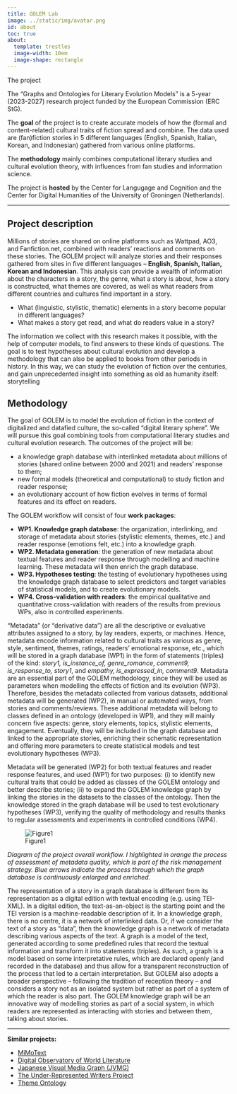 ```yaml
---
title: GOLEM Lab
image: ../static/img/avatar.png
id: about
toc: true
about:
  template: trestles
  image-width: 10em
  image-shape: rectangle
---
```


::: habout
The project
:::

The "Graphs and Ontologies for Literary Evolution Models" is a 5-year (2023-2027) research project funded by the European Commission (ERC StG).

The **goal** of the project is to create accurate models of how the (formal and content-related) cultural traits of fiction spread and combine. The data used are (fan)fiction stories in 5 different languages (English, Spanish, Italian, Korean, and Indonesian) gathered from various online platforms.

The **methodology** mainly combines computational literary studies and cultural evolution theory, with influences from fan studies and information science.

The project is **hosted** by the Center for Langugage and Cognition and the Center for Digital Humanities of the University of Groningen (Netherlands).

------------------------------------------------------------------------

## Project description

Millions of stories are shared on online platforms such as Wattpad, AO3, and Fanfiction.net, combined with readers' reactions and comments on these stories. The GOLEM project will analyze stories and their responses gathered from sites in five different languages -- **English, Spanish, Italian, Korean and Indonesian**. This analysis can provide a wealth of information about the characters in a story, the genre, what a story is about, how a story is constructed, what themes are covered, as well as what readers from different countries and cultures find important in a story.

-   What (linguistic, stylistic, thematic) elements in a story become popular in different languages?
-   What makes a story get read, and what do readers value in a story?

The information we collect with this research makes it possible, with the help of computer models, to find answers to these kinds of questions. The goal is to test hypotheses about cultural evolution and develop a methodology that can also be applied to books from other periods in history. In this way, we can study the evolution of fiction over the centuries, and gain unprecedented insight into something as old as humanity itself: storytelling

## Methodology

The goal of GOLEM is to model the evolution of fiction in the context of digitalized and datafied culture, the so-called "digital literary sphere". We will pursue this goal combining tools from computational literary studies and cultural evolution research. The outcomes of the project will be:

-   a knowledge graph database with interlinked metadata about millions of stories (shared online between 2000 and 2021) and readers' response to them;
-   new formal models (theoretical and computational) to study fiction and reader response;
-   an evolutionary account of how fiction evolves in terms of formal features and its effect on readers.

The GOLEM workflow will consist of four **work packages**:

-   **WP1. Knowledge graph database**: the organization, interlinking, and storage of metadata about stories (stylistic elements, themes, etc.) and reader response (emotions felt, etc.) into a knowledge graph.
-   **WP2. Metadata generation**: the generation of new metadata about textual features and reader response through modelling and machine learning. These metadata will then enrich the graph database.
-   **WP3. Hypotheses testing**: the testing of evolutionary hypotheses using the knowledge graph database to select predictors and target variables of statistical models, and to create evolutionary models.
-   **WP4. Cross-validation with readers**: the empirical qualitative and quantitative cross-validation with readers of the results from previous WPs, also in controlled experiments.

"Metadata" (or "derivative data") are all the descriptive or evaluative attributes assigned to a story, by lay readers, experts, or machines. Hence, metadata encode information related to cultural traits as various as genre, style, sentiment, themes, ratings, readers' emotional response, etc., which will be stored in a graph database (WP1) in the form of statements (triples) of the kind: *story1, is_instance_of, genre_romance*, *comment9, is_response_to, story1*, and *empathy, is_expressed_in, comment9*. Metadata are an essential part of the GOLEM methodology, since they will be used as parameters when modelling the effects of fiction and its evolution (WP3). Therefore, besides the metadata collected from various datasets, additional metadata will be generated (WP2), in manual or automated ways, from stories and comments/reviews. These additional metadata will belong to classes defined in an ontology (developed in WP1), and they will mainly concern five aspects: genre, story elements, topics, stylistic elements, engagement. Eventually, they will be included in the graph database and linked to the appropriate stories, enriching their schematic representation and offering more parameters to create statistical models and test evolutionary hypotheses (WP3).

Metadata will be generated (WP2) for both textual features and reader response features, and used (WP1) for two purposes: (i) to identify new cultural traits that could be added as classes of the GOLEM ontology and better describe stories; (ii) to expand the GOLEM knowledge graph by linking the stories in the datasets to the classes of the ontology. Then the knowledge stored in the graph database will be used to test evolutionary hypotheses (WP3), verifying the quality of methodology and results thanks to regular assessments and experiments in controlled conditions (WP4).

![Figure1](../static/img/fig1.png){out-width="200%"}

*Diagram of the project overall workflow. I highlighted in orange the process of assessment of metadata quality, which is part of the risk management strategy. Blue arrows indicate the process through which the graph database is continuously enlarged and enriched.*

The representation of a story in a graph database is different from its representation as a digital edition with textual encoding (e.g. using TEI-XML). In a digital edition, the text-as-an-object is the starting point and the TEI version is a machine-readable description of it. In a knowledge graph, there is no centre, it is a network of interlinked data. Or, if we consider the text of a story as "data", then the knowledge graph is a network of metadata describing various aspects of the text. A graph is a model of the text, generated according to some predefined rules that record the textual information and transform it into statements (triples). As such, a graph is a model based on some interpretative rules, which are declared openly (and recorded in the database) and thus allow for a transparent reconstruction of the process that led to a certain interpretation. But GOLEM also adopts a broader perspective -- following the tradition of reception theory -- and considers a story not as an isolated system but rather as part of a system of which the reader is also part. The GOLEM knowledge graph will be an innovative way of modelling stories as part of a social system, in which readers are represented as interacting with stories and between them, talking about stories.

------------------------------------------------------------------------

**Similar projects:**

- [MiMoText](https://mimotext.uni-trier.de/en)
- [Digital Observatory of World Literature](https://www.temporal-communities.de/research/digital-communities/projects/digital-observatory-world-literature)
- [Japanese Visual Media Graph (JVMG)](https://jvmg.iuk.hdm-stuttgart.de)
- [The Under-Represented Writers Project](https://underrepresented.di.unito.it)
- [Theme Ontology](https://themeontology.org)
